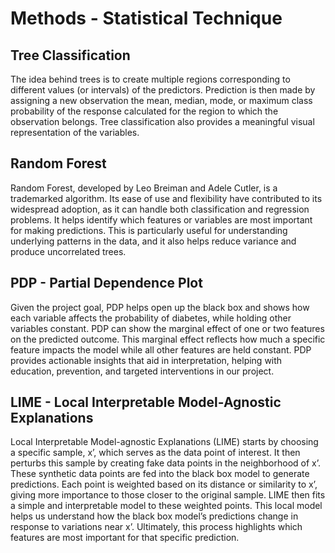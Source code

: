 # Methods - Statistical Technique


## Tree Classification
The idea behind trees is to create multiple regions corresponding to different values (or intervals) of the predictors. Prediction is then made by assigning a new observation the mean, median, mode, or maximum class probability of the response calculated for the region to which the observation belongs. Tree classification also provides a meaningful visual representation of the variables.


## Random Forest
Random Forest, developed by Leo Breiman and Adele Cutler, is a trademarked algorithm. Its ease of use and flexibility have contributed to its widespread adoption, as it can handle both classification and regression problems. It helps identify which features or variables are most important for making predictions. This is particularly useful for understanding underlying patterns in the data, and it also helps reduce variance and produce uncorrelated trees.


## PDP - Partial Dependence Plot
Given the project goal, PDP helps open up the black box and shows how each variable affects the probability of diabetes, while holding other variables constant. PDP can show the marginal effect of one or two features on the predicted outcome. This marginal effect reflects how much a specific feature impacts the model while all other features are held constant. PDP provides actionable insights that aid in interpretation, helping with education, prevention, and targeted interventions in our project.


## LIME - Local Interpretable Model-Agnostic Explanations
Local Interpretable Model-agnostic Explanations (LIME) starts by choosing a specific sample, x’, which serves as the data point of interest. It then perturbs this sample by creating fake data points in the neighborhood of x’. These synthetic data points are fed into the black box model to generate predictions. Each point is weighted based on its distance or similarity to x’, giving more importance to those closer to the original sample. LIME then fits a simple and interpretable model to these weighted points. This local model helps us understand how the black box model’s predictions change in response to variations near x’. Ultimately, this process highlights which features are most important for that specific prediction.





